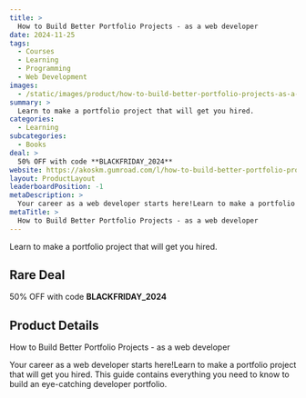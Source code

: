 ```yaml
---
title: >
  How to Build Better Portfolio Projects - as a web developer
date: 2024-11-25
tags:
  - Courses
  - Learning
  - Programming
  - Web Development
images:
  - /static/images/product/how-to-build-better-portfolio-projects-as-a-web-developer/og-image.png
summary: >
  Learn to make a portfolio project that will get you hired.
categories:
  - Learning
subcategories:
  - Books
deal: >
  50% OFF with code **BLACKFRIDAY_2024**
website: https://akoskm.gumroad.com/l/how-to-build-better-portfolio-projects/BLACKFRIDAY_2024
layout: ProductLayout
leaderboardPosition: -1
metaDescription: >
  Your career as a web developer starts here!Learn to make a portfolio project that will get you hired. This guide contains everything you need to know to build an eye-catching developer portfolio.
metaTitle: >
  How to Build Better Portfolio Projects - as a web developer
---
```

Learn to make a portfolio project that will get you hired.

## Rare Deal

50% OFF with code **BLACKFRIDAY_2024**

## Product Details

How to Build Better Portfolio Projects - as a web developer

Your career as a web developer starts here!Learn to make a portfolio project that will get you hired. This guide contains everything you need to know to build an eye-catching developer portfolio.
